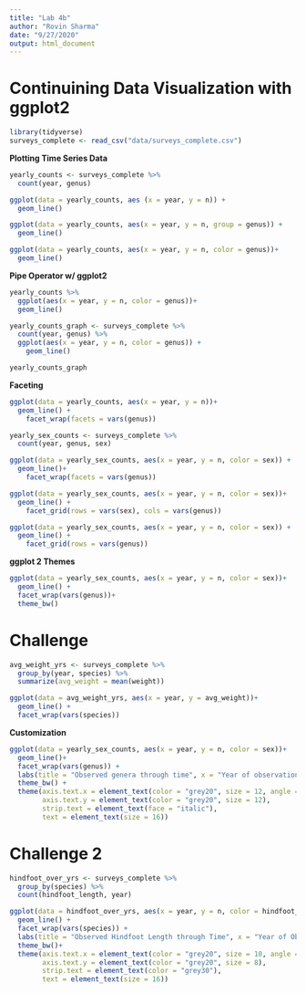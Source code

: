 ```yaml
---
title: "Lab 4b"
author: "Rovin Sharma"
date: "9/27/2020"
output: html_document
---
```


# Continuining Data Visualization with ggplot2 

```r
library(tidyverse)
surveys_complete <- read_csv("data/surveys_complete.csv")
```

**Plotting Time Series Data**

```r
yearly_counts <- surveys_complete %>% 
  count(year, genus)
```

```r
ggplot(data = yearly_counts, aes (x = year, y = n)) +
  geom_line()
```

```r
ggplot(data = yearly_counts, aes(x = year, y = n, group = genus)) +
  geom_line()
```

```r
ggplot(data = yearly_counts, aes(x = year, y = n, color = genus))+
  geom_line()
```

**Pipe Operator w/ ggplot2**

```r
yearly_counts %>% 
  ggplot(aes(x = year, y = n, color = genus))+
  geom_line()
```

```r
yearly_counts_graph <- surveys_complete %>% 
  count(year, genus) %>% 
  ggplot(aes(x = year, y = n, color = genus)) +
    geom_line()

yearly_counts_graph
```

**Faceting**

```r
ggplot(data = yearly_counts, aes(x = year, y = n))+
  geom_line() +
    facet_wrap(facets = vars(genus))
```

```r
yearly_sex_counts <- surveys_complete %>% 
  count(year, genus, sex)
```
```r
ggplot(data = yearly_sex_counts, aes(x = year, y = n, color = sex)) +
  geom_line()+
    facet_wrap(facets = vars(genus))
```
```r
ggplot(data = yearly_sex_counts, aes(x = year, y = n, color = sex))+
  geom_line() +
    facet_grid(rows = vars(sex), cols = vars(genus))
```
```r
ggplot(data = yearly_sex_counts, aes(x = year, y = n, color = sex)) +
  geom_line() +
    facet_grid(rows = vars(genus))
```

**ggplot 2 Themes**

```r
ggplot(data = yearly_sex_counts, aes(x = year, y = n, color = sex))+
  geom_line() +
  facet_wrap(vars(genus))+
  theme_bw()
```

# Challenge
```r
avg_weight_yrs <- surveys_complete %>% 
  group_by(year, species) %>% 
  summarize(avg_weight = mean(weight))
```
```r
ggplot(data = avg_weight_yrs, aes(x = year, y = avg_weight))+
  geom_line() +
  facet_wrap(vars(species))
```
**Customization**
```r
ggplot(data = yearly_sex_counts, aes(x = year, y = n, color = sex))+
  geom_line()+
  facet_wrap(vars(genus)) +
  labs(title = "Observed genera through time", x = "Year of observation", y = "Number of individuals")+
  theme_bw() +
  theme(axis.text.x = element_text(color = "grey20", size = 12, angle = 90, hjust = 0.5, vjust = 0.5),
        axis.text.y = element_text(color = "grey20", size = 12),
        strip.text = element_text(face = "italic"),
        text = element_text(size = 16))
```
# Challenge 2
```r
hindfoot_over_yrs <- surveys_complete %>% 
  group_by(species) %>% 
  count(hindfoot_length, year)
```

```r
ggplot(data = hindfoot_over_yrs, aes(x = year, y = n, color = hindfoot_length))+
  geom_line() +
  facet_wrap(vars(species)) +
  labs(title = "Observed Hindfoot Length through Time", x = "Year of Observation", y = "Number of individuals") +
  theme_bw()+
  theme(axis.text.x = element_text(color = "grey20", size = 10, angle = 90, hjust = 0.5, vjust = 0.5),
        axis.text.y = element_text(color = "grey20", size = 8),
        strip.text = element_text(color = "grey30"),
        text = element_text(size = 16))
```
